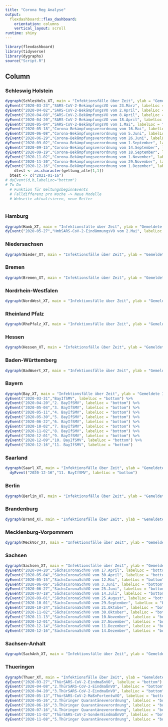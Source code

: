 ```yaml
---
title: "Corona Reg Analyse"
output: 
  flexdashboard::flex_dashboard:
    orientation: columns
    vertical_layout: scroll
runtime: shiny
---
```


```r
library(flexdashboard)
library(tidyverse)
library(dygraphs)
source("Script.R")
```

Column {data-width=650, .tabset}
-----------------------------------------------------------------------

### Schleswig Holstein

```r
dygraph(SchlesHols_XT, main = "Infektionsfälle über Zeit", ylab = "Gemeldete Infektionsfälle") %>% dyOptions(colors="red") %>% dyEvent("2020-03-17","SARS-CoV-2-BekämpfungsVO vom 17.März", labelLoc = "bottom") %>%
dyEvent("2020-03-23","SARS-CoV-2-BekämpfungsVO vom 23.März", labelLoc = "bottom") %>%
dyEvent("2020-04-02","SARS-CoV-2-BekämpfungsVO vom 2.April", labelLoc = "bottom") %>%
dyEvent("2020-04-08","SARS-CoV-2-BekämpfungsVO vom 8.April", labelLoc = "bottom") %>%
dyEvent("2020-04-20","SARS-CoV-2-BekämpfungsVO vom 18.April", labelLoc = "bottom") %>%
dyEvent("2020-05-04","SARS-CoV-2-BekämpfungsVO vom 1.Mai", labelLoc = "bottom") %>%
dyEvent("2020-05-18","Corona-Bekämpfungsverordnung vom 16.Mai", labelLoc = "bottom") %>%
dyEvent("2020-06-08","Corona-Bekämpfungsverordnung vom 5.Juni", labelLoc = "bottom") %>%
dyEvent("2020-06-29","Corona-Bekämpfungsverordnung vom 26.Juni", labelLoc = "bottom") %>%
dyEvent("2020-09-02","Corona-Bekämpfungsverordnung vom 1.September", labelLoc = "bottom") %>%  
dyEvent("2020-09-15","Corona-Bekämpfungsverordnung vom 14.September", labelLoc = "bottom") %>% 
dyEvent("2020-09-19","Corona-Bekämpfungsverordnung vom 18.September", labelLoc = "bottom") %>% 
dyEvent("2020-11-02","Corona-Bekämpfungsverordnung vom 1.November", labelLoc = "bottom") %>% 
dyEvent("2020-11-30","Corona-Bekämpfungsverordnung vom 29.November", labelLoc = "bottom") %>%
dyEvent("2020-12-16","Corona-Bekämpfungsverordnung vom 1.Dezember", labelLoc = "bottom")
    dtest <- as.character(geltung_alle[1,1])
  btest <- c("2021-01-16")
# dyEvent(d,b,labelLoc="bottom")
# To Do
  # Funktion für GeltungsbeginnEvents
  # Falldifferenz pro Woche -> Neue Modelle
  # Webseite aktualisieren, neue Reiter
  
```

### Hamburg

```r
dygraph(Hamb_XT, main = "Infektionsfälle über Zeit", ylab = "Gemeldete Infektionsfälle") %>% dyOptions(colors="red") %>% dyEvent("2020-03-16","Allgemeinverfügung", labelLoc = "bottom") %>% dyEvent("2020-04-03","HmbSARS-CoV-2-EindämmungsVO vom 2.April", labelLoc = "bottom") %>% 
dyEvent("2020-05-27","HmbSARS-CoV-2-EindämmungsVO vom 2.Mai", labelLoc = "bottom") %>% dyEvent("2020-07-01","HmbSARS-CoV-2-EindämmungsVO vom 30.Juni", labelLoc = "bottom")

```

### Niedersachsen

```r
dygraph(Nieder_XT, main = "Infektionsfälle über Zeit", ylab = "Gemeldete Infektionsfälle") %>% dyOptions(colors="red") %>% dyEvent("2020-03-20","CoronaVV", labelLoc = "bottom") %>% dyEvent("2020-03-28","CoronaVsozKonBeschrV", labelLoc = "bottom") %>% dyEvent("2020-04-04","CoronaVsozKonBeschrV 2", labelLoc = "bottom") %>% dyEvent("2020-04-08","CoronaVsozKonBeschrV 3", labelLoc = "bottom") %>% dyEvent("2020-04-19","CoronaVNeuIfSV", labelLoc = "bottom") %>% dyEvent("2020-05-06","CoronaVKHBeschrV", labelLoc = "bottom") %>% dyEvent("2020-05-11","CoronaVInfSchMaßnV", labelLoc = "bottom") %>% dyEvent("2020-07-13","CoronaVInfSchMaßnV 2", labelLoc = "bottom") %>% dyEvent("2020-07-18","CoronaVKHBeschrV 2", labelLoc = "bottom") %>% dyEvent("2020-10-09","CoronaVInfSchMaßnV 3", labelLoc = "bottom") %>% dyEvent("2020-10-10","CoronaVBeherbVV", labelLoc = "bottom") %>% dyEvent("2020-11-02","CoronaVInfSchMaßnV 4", labelLoc = "bottom") %>% dyEvent("2020-11-09","CoronaVQuarV", labelLoc = "bottom")


```
### Bremen

```r
dygraph(Bremen_XT, main = "Infektionsfälle über Zeit", ylab = "Gemeldete Infektionsfälle") %>% dyOptions(colors="red") %>% dyEvent("2020-04-10","1. Coronaverordnung", labelLoc = "bottom") %>% dyEvent("2020-05-06","2. Coronaverordnung", labelLoc = "bottom") %>% dyEvent("2020-05-14","3. Coronaverordnung", labelLoc = "bottom")%>% dyEvent("2020-05-20","4. Coronaverordnung", labelLoc = "bottom") %>% dyEvent("2020-05-27","5. Coronaverordnung", labelLoc = "bottom")%>% dyEvent("2020-06-10","6. Coronaverordnung", labelLoc = "bottom") %>% dyEvent("2020-06-17","7. Coronaverordnung", labelLoc = "bottom") %>% dyEvent("2020-06-22","8. Coronaverordnung", labelLoc = "bottom") %>% dyEvent("2020-06-26","9. Coronaverordnung", labelLoc = "bottom")%>% dyEvent("2020-07-02","10. Coronaverordnung", labelLoc = "bottom") %>% dyEvent("2020-07-15","11. Coronaverordnung", labelLoc = "bottom") %>% dyEvent("2020-08-01","12. Coronaverordnung", labelLoc = "bottom") %>% dyEvent("2020-08-11","13. Coronaverordnung", labelLoc = "bottom")%>% dyEvent("2020-09-01","14. Coronaverordnung", labelLoc = "bottom")%>% dyEvent("2020-09-03","15. Coronaverordnung", labelLoc = "bottom") %>% dyEvent("2020-09-09","16. Coronaverordnung", labelLoc = "bottom") %>% dyEvent("2020-10-02","17. Coronaverordnung", labelLoc = "bottom") %>% dyEvent("2020-10-17","18. Coronaverordnung", labelLoc = "bottom") %>% dyEvent("2020-11-03","19. Coronaverordnung", labelLoc = "bottom") %>% dyEvent("2020-11-11","20. Coronaverordnung", labelLoc = "bottom") %>% dyEvent("2020-11-18","21. Coronaverordnung", labelLoc = "bottom") %>% dyEvent("2020-12-14","22. Coronaverordnung", labelLoc = "bottom") %>% dyEvent("2020-12-16","23. Coronaverordnung", labelLoc = "bottom")

```

### Nordrhein-Westfalen

```r
dygraph(NordWest_XT, main = "Infektionsfälle über Zeit", ylab = "Gemeldete Infektionsfälle") %>% dyOptions(colors="red")  %>% dyEvent("2020-03-23","CoronaSchVO", labelLoc = "bottom") %>% dyEvent("2020-04-20","CoronaSchVO", labelLoc = "bottom") %>% dyEvent("2020-05-04","CoronaSchVO", labelLoc = "bottom") %>% dyEvent("2020-05-07","CoronaSchVO", labelLoc = "bottom") %>% dyEvent("2020-05-11","CoronaSchVO", labelLoc = "bottom") %>% dyEvent("2020-05-20","CoronaSchVO", labelLoc = "bottom") %>% dyEvent("2020-05-21","CoronaSchVO", labelLoc = "bottom") %>% dyEvent("2020-05-30","CoronaSchVO", labelLoc = "bottom") %>% dyEvent("2020-06-15","CoronaSchVO", labelLoc = "bottom") %>% dyEvent("2020-06-16","CoronaSchVO", labelLoc = "bottom") %>% dyEvent("2020-06-25","CoronaSchVO", labelLoc = "bottom") %>% dyEvent("2020-06-30","CoronaSchVO", labelLoc = "bottom") %>% dyEvent("2020-07-01","CoronaSchVO", labelLoc = "bottom") %>% dyEvent("2020-07-15","CoronaSchVO", labelLoc = "bottom") %>% dyEvent("2020-08-12","CoronaSchVO", labelLoc = "bottom") %>% dyEvent("2020-08-14","CoronaSchVO", labelLoc = "bottom") %>% dyEvent("2020-09-01","CoronaSchVO", labelLoc = "bottom") %>% dyEvent("2020-09-15","CoronaSchVO", labelLoc = "bottom") %>% dyEvent("2020-10-01","CoronaSchVO", labelLoc = "bottom") %>% dyEvent("2020-10-17","CoronaSchVO", labelLoc = "bottom") %>% dyEvent("2020-11-02","CoronaSchVO", labelLoc = "bottom") %>% dyEvent("2020-11-10","CoronaSchVO", labelLoc = "bottom") %>% dyEvent("2020-12-01","CoronaSchVO", labelLoc = "bottom") %>% dyEvent("2020-12-09","CoronaSchVO", labelLoc = "bottom") %>% dyEvent("2020-12-16","CoronaSchVO", labelLoc = "bottom") %>% dyEvent("2020-12-18","CoronaSchVO", labelLoc = "bottom")

```

### Rheinland Pfalz

```r
dygraph(RhePfalz_XT, main = "Infektionsfälle über Zeit", ylab = "Gemeldete Infektionsfälle") %>% dyOptions(colors="red")%>% dyEvent("2020-03-20","1. CoBeLVO", labelLoc = "bottom") %>% dyEvent("2020-03-21","2. CoBeLVO", labelLoc = "bottom") %>% dyEvent("2020-03-23","3. CoBeLVO", labelLoc = "bottom") %>% dyEvent("2020-04-20","4. CoBeLVO", labelLoc = "bottom") %>% dyEvent("2020-05-03","5. CoBeLVO", labelLoc = "bottom") %>% dyEvent("2020-05-13","6. CoBeLVO", labelLoc = "bottom") %>% dyEvent("2020-05-18","7. CoBeLVO", labelLoc = "bottom") %>% dyEvent("2020-05-27","8. CoBeLVO", labelLoc = "bottom") %>% dyEvent("2020-06-10","9. CoBeLVO", labelLoc = "bottom") %>% dyEvent("2020-06-24","10. CoBeLVO", labelLoc = "bottom") %>% dyEvent("2020-09-16","11. CoBeLVO", labelLoc = "bottom") %>% dyEvent("2020-11-02","12. CoBeLVO", labelLoc = "bottom") %>% dyEvent("2020-12-01","13. CoBeLVO", labelLoc = "bottom") %>% dyEvent("2020-12-16","14. CoBeLVO", labelLoc = "bottom")

```

### Hessen

```r
dygraph(Hessen_XT, main = "Infektionsfälle über Zeit", ylab = "Gemeldete Infektionsfälle") %>% dyOptions(colors="red") %>% dyEvent("2020-12-16","11. BayIfSMV", labelLoc = "bottom")

```

### Baden-Württemberg

```r
dygraph(BadWuert_XT, main = "Infektionsfälle über Zeit", ylab = "Gemeldete Infektionsfälle") %>% dyOptions(colors="red") %>% dyEvent("2020-12-16","11. BayIfSMV", labelLoc = "bottom")

```

### Bayern

```r
dygraph(Bay_XT, main = "Infektionsfälle über Zeit", ylab = "Gemeldete Infektionsfälle") %>% dyOptions(colors="red") %>% 
dyEvent("2020-03-31","BayIfSMV", labelLoc = "bottom") %>%
dyEvent("2020-04-20","2. BayIfSMV", labelLoc = "bottom") %>%
dyEvent("2020-05-04","3. BayIfSMV", labelLoc = "bottom") %>%
dyEvent("2020-05-11","4. BayIfSMV", labelLoc = "bottom") %>%
dyEvent("2020-05-30","5. BayIfSMV", labelLoc = "bottom") %>%
dyEvent("2020-06-22","6. BayIfSMV", labelLoc = "bottom") %>%
dyEvent("2020-10-02","7. BayIfSMV", labelLoc = "bottom") %>%
dyEvent("2020-11-02","8. BayIfSMV", labelLoc = "bottom") %>%
dyEvent("2020-12-01","9. BayIfSMV", labelLoc = "bottom") %>%
dyEvent("2020-12-09","10. BayIfSMV", labelLoc = "bottom") %>%
dyEvent("2020-12-16","11. BayIfSMV", labelLoc = "bottom")

```

### Saarland

```r
dygraph(Saarl_XT, main = "Infektionsfälle über Zeit", ylab = "Gemeldete Infektionsfälle") %>% dyOptions(colors="red") %>%
  dyEvent("2020-12-16","11. BayIfSMV", labelLoc = "bottom")

```

### Berlin

```r
dygraph(Berlin_XT, main = "Infektionsfälle über Zeit", ylab = "Gemeldete Infektionsfälle") %>% dyOptions(colors="red") %>% dyEvent("2020-12-16","11. BayIfSMV", labelLoc = "bottom")

```

### Brandenburg

```r
dygraph(Brand_XT, main = "Infektionsfälle über Zeit", ylab = "Gemeldete Infektionsfälle") %>% dyOptions(colors="red") %>% dyEvent("2020-12-16","11. BayIfSMV", labelLoc = "bottom")

```

### Mecklenburg-Vorpommern

```r
dygraph(MeckVor_XT, main = "Infektionsfälle über Zeit", ylab = "Gemeldete Infektionsfälle") %>% dyOptions(colors="red") %>% dyEvent("2020-12-16","11. BayIfSMV", labelLoc = "bottom")

```

### Sachsen

```r
dygraph(Sachsen_XT, main = "Infektionsfälle über Zeit", ylab = "Gemeldete Infektionsfälle") %>% dyOptions(colors="red") %>% dyEvent("2020-04-01","SächsCoronaSchVO vom 31.März", labelLoc = "bottom") %>%
dyEvent("2020-04-20","SächsCoronaSchVO vom 17.April", labelLoc = "bottom") %>%
dyEvent("2020-05-04","SächsCoronaSchVO vom 30.April", labelLoc = "bottom") %>%
dyEvent("2020-05-15","SächsCoronaSchVO vom 12.Mai", labelLoc = "bottom") %>%
dyEvent("2020-06-06","SächsCoronaSchVO vom 3.Juni", labelLoc = "bottom") %>%
dyEvent("2020-06-27","SächsCoronaSchVO vom 25.Juni", labelLoc = "bottom") %>%
dyEvent("2020-07-18","SächsCoronaSchVO vom 14.Juli", labelLoc = "bottom") %>%
dyEvent("2020-09-01","SächsCoronaSchVO vom 25.August", labelLoc = "bottom") %>%
dyEvent("2020-10-01","SächsCoronaSchVO vom 29.September", labelLoc = "bottom") %>%
dyEvent("2020-10-24","SächsCoronaSchVO vom 21.Oktober", labelLoc = "bottom") %>%
dyEvent("2020-11-02","SächsCoronaSchVO vom 30.Oktober", labelLoc = "bottom") %>%
dyEvent("2020-11-13","SächsCoronaSchVO vom 10.November", labelLoc = "bottom") %>%
dyEvent("2020-12-01","SächsCoronaSchVO vom 27.November", labelLoc = "bottom") %>%
dyEvent("2020-12-14","SächsCoronaSchVO vom 11.Dezember", labelLoc = "bottom") %>%
dyEvent("2020-12-16","SächsCoronaSchVO vom 14.Dezember", labelLoc = "bottom") 

```

### Sachsen-Anhalt

```r
dygraph(SachAnh_XT, main = "Infektionsfälle über Zeit", ylab = "Gemeldete Infektionsfälle") %>% dyOptions(colors="red") %>% dyEvent("2020-12-16","11. BayIfSMV", labelLoc = "bottom")

```

### Thueringen

```r
dygraph(Thuer_XT, main = "Infektionsfälle über Zeit", ylab = "Gemeldete Infektionsfälle") %>% dyOptions(colors="red") %>% dyEvent("2020-03-25","Corona EindämmungsVO", labelLoc = "bottom") %>%
dyEvent("2020-03-27","ThürSARS-CoV-2-EindmaßnVO", labelLoc = "bottom") %>%
dyEvent("2020-04-08","2.ThürSARS-CoV-2-EindmaßnVO", labelLoc = "bottom") %>%
dyEvent("2020-04-20","3.ThürSARS-CoV-2-EindmaßnVO", labelLoc = "bottom") %>%
dyEvent("2020-05-13","ThürSARS-CoV-2-MaßnFortentwVO", labelLoc = "bottom") %>%
dyEvent("2020-05-26","2.Thüringer Quarantäneverordnung", labelLoc = "bottom") %>%
dyEvent("2020-06-16","3.Thüringer Quarantäneverordnung", labelLoc = "bottom") %>%
dyEvent("2020-07-16","4.Thüringer Quarantäneverordnung", labelLoc = "bottom") %>%
dyEvent("2020-11-02","ThürSARS-CoV-2-SonderEindmaßnVO", labelLoc = "bottom") %>%
dyEvent("2020-11-08","5.Thüringer Quarantäneverordnung", labelLoc = "bottom") 

``` 

